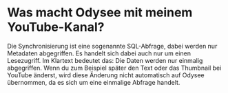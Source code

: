 # Was macht Odysee mit meinem YouTube-Kanal?

Die Synchronisierung ist eine sogenannte SQL-Abfrage, dabei werden nur Metadaten abgegriffen. Es handelt sich dabei auch nur um einen Lesezugriff. Im Klartext bedeutet das: Die Daten werden nur einmalig abgegriffen. Wenn du zum Beispiel später den Text oder das Thumbnail bei YouTube änderst, wird diese Änderung nicht automatisch auf Odysee übernommen, da es sich um eine einmalige Abfrage handelt.
